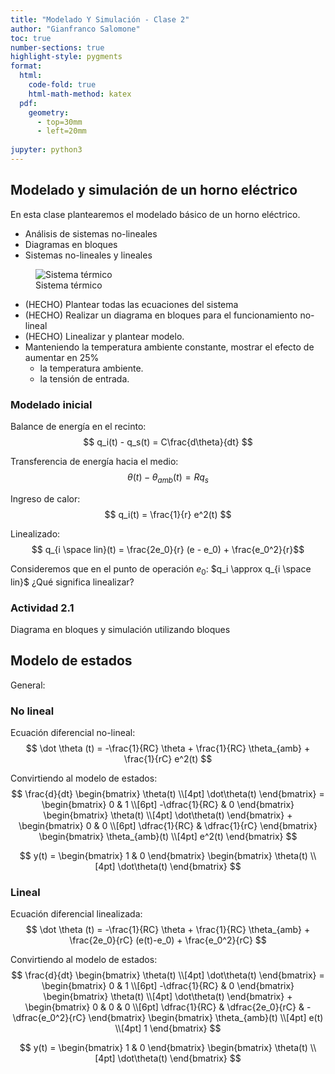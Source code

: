 ```yaml
---
title: "Modelado Y Simulación - Clase 2"
author: "Gianfranco Salomone"
toc: true
number-sections: true
highlight-style: pygments
format: 
  html: 
    code-fold: true
    html-math-method: katex
  pdf: 
    geometry: 
      - top=30mm
      - left=20mm
    
jupyter: python3
---
```


## Modelado y simulación de un horno eléctrico
En esta clase plantearemos el modelado básico de un horno eléctrico.

* Análisis de sistemas no-lineales
* Diagramas en bloques
* Sistemas no-lineales y lineales


![Sistema térmico](modelado_termico_con_resistor.svg)

* (HECHO) Plantear todas las ecuaciones del sistema
* (HECHO) Realizar un diagrama en bloques para el funcionamiento no-lineal
* (HECHO) Linealizar y plantear modelo.
* Manteniendo la temperatura ambiente constante, mostrar el efecto de aumentar en 25%
  *  la temperatura ambiente.
  *  la tensión de entrada.


### Modelado inicial
Balance de energía en el recinto:
$$ q_i(t) - q_s(t) = C\frac{d\theta}{dt} $$

Transferencia de energía hacia el medio:
$$ \theta (t) - \theta_{amb} (t) = R q_s $$

Ingreso de calor:
$$ q_i(t) = \frac{1}{r} e^2(t) $$

Linealizado:
$$ q_{i \space lin}(t) = \frac{2e_0}{r} (e - e_0) + \frac{e_0^2}{r}$$

Consideremos que en el punto de operación $e_0$: $q_i \approx q_{i \space lin}$
¿Qué significa linealizar?


### Actividad 2.1
Diagrama en bloques y simulación utilizando bloques


## Modelo de estados

General:
\begin{aligned}
\dot x(t) &= A\,x(t) + B\,u(t),\\
y(t)      &= C\,x(t) + D\,u(t),
\end{aligned}

### No lineal
Ecuación diferencial no-lineal:
$$ \dot \theta (t) = -\frac{1}{RC} \theta + \frac{1}{RC} \theta_{amb} + \frac{1}{rC} e^2(t) $$

Convirtiendo al modelo de estados:
$$
\frac{d}{dt} \begin{bmatrix}
             \theta(t) \\[4pt]
             \dot\theta(t)
             \end{bmatrix}
=
\begin{bmatrix}
       0         & 1 \\[6pt]
  -\dfrac{1}{RC} & 0
\end{bmatrix}
\begin{bmatrix}
  \theta(t)     \\[4pt]
  \dot\theta(t)
\end{bmatrix}
+
\begin{bmatrix}
       0         &       0        \\[6pt]
  \dfrac{1}{RC} & \dfrac{1}{rC}
\end{bmatrix}
\begin{bmatrix}
  \theta_{amb}(t) \\[4pt]
  e^2(t)
\end{bmatrix}
$$

$$
y(t)
=
\begin{bmatrix}
1 & 0
\end{bmatrix}
\begin{bmatrix}
\theta(t) \\[4pt]
\dot\theta(t)
\end{bmatrix}
$$

### Lineal
Ecuación diferencial linealizada:
$$ \dot \theta (t) = -\frac{1}{RC} \theta + \frac{1}{RC} \theta_{amb} + \frac{2e_0}{rC} (e(t)-e_0) + \frac{e_0^2}{rC} $$

Convirtiendo al modelo de estados:
$$
\frac{d}{dt} \begin{bmatrix}
             \theta(t) \\[4pt]
             \dot\theta(t)
             \end{bmatrix}
=
\begin{bmatrix}
       0         & 1 \\[6pt]
  -\dfrac{1}{RC} & 0
\end{bmatrix}
\begin{bmatrix}
  \theta(t)     \\[4pt]
  \dot\theta(t)
\end{bmatrix}
+
\begin{bmatrix}
       0        &       0          &         0         \\[6pt]
  \dfrac{1}{RC} & \dfrac{2e_0}{rC} & -\dfrac{e_0^2}{rC}  
\end{bmatrix}
\begin{bmatrix}
  \theta_{amb}(t) \\[4pt]
  e(t) \\[4pt]
  1
\end{bmatrix}
$$

$$
y(t)
=
\begin{bmatrix}
1 & 0
\end{bmatrix}
\begin{bmatrix}
\theta(t) \\[4pt]
\dot\theta(t)
\end{bmatrix}
$$
